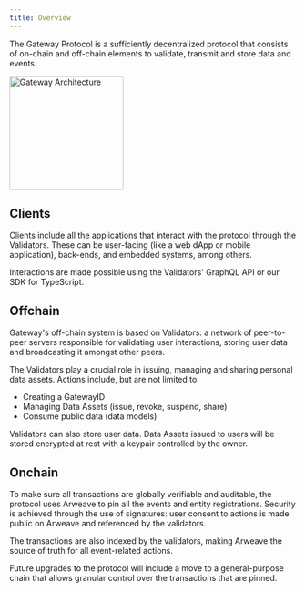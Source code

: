 ```yaml
---
title: Overview
---
```


The Gateway Protocol is a sufficiently decentralized protocol that consists of on-chain and off-chain elements to validate, transmit and store data and events.

<img
  height="200"
  src="/assets/gateway-network/gateway-architecture.png"
  alt="Gateway Architecture"
/>

## Clients

Clients include all the applications that interact with the protocol through the Validators. These can be user-facing (like a web dApp or mobile application), back-ends, and embedded systems, among others.

Interactions are made possible using the Validators' GraphQL API or our SDK for TypeScript.

## Offchain

Gateway's off-chain system is based on Validators: a network of peer-to-peer servers responsible for validating user interactions, storing user data and broadcasting it amongst other peers.

The Validators play a crucial role in issuing, managing and sharing personal data assets. Actions include, but are not limited to:

- Creating a GatewayID
- Managing Data Assets (issue, revoke, suspend, share)
- Consume public data (data models)

Validators can also store user data. Data Assets issued to users will be stored encrypted at rest with a keypair controlled by the owner.

## Onchain

To make sure all transactions are globally verifiable and auditable, the protocol uses Arweave to pin all the events and entity registrations. Security is achieved through the use of signatures: user consent to actions is made public on Arweave and referenced by the validators.

The transactions are also indexed by the validators, making Arweave the source of truth for all event-related actions.

Future upgrades to the protocol will include a move to a general-purpose chain that allows granular control over the transactions that are pinned.
